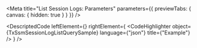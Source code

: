 
<Meta title="List Session Logs: Parameters" parameters={{ previewTabs: { canvas: { hidden: true } } }} />

<DescriptedCode
  leftElement={<TxSsmSessionLogListQueryDesc />}
  rightElement={
    <CodeHighlighter
      object={TxSsmSessionLogListQuerySample}
      language={"json"}
      title={"Example"}
    />
  }
/>
